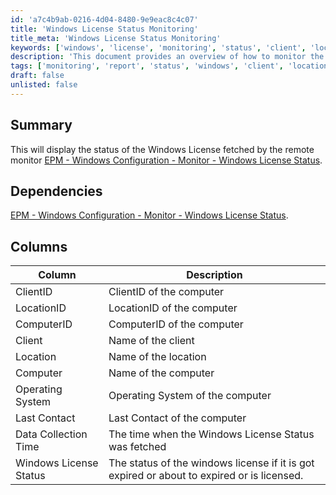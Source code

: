 ```yaml
---
id: 'a7c4b9ab-0216-4d04-8480-9e9eac8c4c07'
title: 'Windows License Status Monitoring'
title_meta: 'Windows License Status Monitoring'
keywords: ['windows', 'license', 'monitoring', 'status', 'client', 'location', 'computer', 'operating', 'contact', 'data', 'collection']
description: 'This document provides an overview of how to monitor the status of Windows licenses using remote monitoring tools. It outlines the necessary dependencies, the columns used for reporting, and how to interpret the license status of Windows installations across various clients and locations.'
tags: ['monitoring', 'report', 'status', 'windows', 'client', 'location']
draft: false
unlisted: false
---
```

## Summary

This will display the status of the Windows License fetched by the remote monitor [EPM - Windows Configuration - Monitor - Windows License Status](https://proval.itglue.com/DOC-5078775-8269011).

## Dependencies

[EPM - Windows Configuration - Monitor - Windows License Status](https://proval.itglue.com/DOC-5078775-8269011).

## Columns

| Column                  | Description                                                       |
|------------------------|-------------------------------------------------------------------|
| ClientID               | ClientID of the computer                                          |
| LocationID             | LocationID of the computer                                        |
| ComputerID             | ComputerID of the computer                                        |
| Client                 | Name of the client                                               |
| Location               | Name of the location                                             |
| Computer               | Name of the computer                                             |
| Operating System       | Operating System of the computer                                  |
| Last Contact           | Last Contact of the computer                                      |
| Data Collection Time    | The time when the Windows License Status was fetched             |
| Windows License Status  | The status of the windows license if it is got expired or about to expired or is licensed. |













